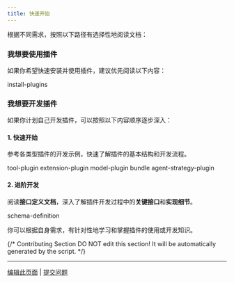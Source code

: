 ```yaml
---
title: 快速开始
---
```



根据不同需求，按照以下路径有选择性地阅读文档：

### 我想要使用插件

如果你希望快速安装并使用插件，建议优先阅读以下内容：

<Card title="安装与使用插件" icon="link" href="../install-plugins">
  install-plugins
</Card>

### 我想要开发插件

如果你计划自己开发插件，可以按照以下内容顺序逐步深入：

#### 1. 快速开始

参考各类型插件的开发示例，快速了解插件的基本结构和开发流程。

<Card title="工具插件" icon="link" href="../develop-plugins/tool-plugin">
  tool-plugin
</Card>

<Card title="扩展插件" icon="link" href="../develop-plugins/extension-plugin">
  extension-plugin
</Card>

<Card title="模型插件" icon="link" href="../develop-plugins/model-plugin/">
  model-plugin
</Card>

<Card title="Bundle 插件" icon="link" href="../develop-plugins/bundle">
  bundle
</Card>

<Card title="Agent 策略插件" icon="link" href="../develop-plugins/agent-strategy-plugin">
  agent-strategy-plugin
</Card>

#### 2. 进阶开发

阅读**接口定义文档**，深入了解插件开发过程中的**关键接口**和**实现细节**。

<Card title="接口文档" icon="link" href="../schema-definition/README">
  schema-definition
</Card>

你可以根据自身需求，有针对性地学习和掌握插件的使用或开发知识。

{/*
Contributing Section
DO NOT edit this section!
It will be automatically generated by the script.
*/}

---

[编辑此页面](https://github.com/langgenius/dify-docs/edit/main/zh-hans/plugins/quick-start/README.mdx) | [提交问题](https://github.com/langgenius/dify-docs/issues/new?title=文档问题%3A%20&body=%23%23%20问题描述%0A%3C%21--%20请简要描述您发现的问题%20--%3E%0A%0A%23%23%20页面链接%0Ahttps%3A%2F%2Fgithub.com%2Flanggenius%2Fdify-docs%2Fblob%2Fmain%2Fzh-hans/plugins/quick-start%2FREADME.mdx%0A%0A%23%23%20建议修改%0A%3C%21--%20如果有具体的修改建议，请在此说明%20--%3E%0A%0A%3C%21--%20感谢您对文档质量的关注！%20--%3E)

